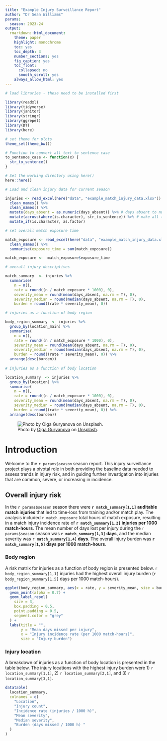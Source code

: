```yaml
---
title: "Example Injury Surveillance Report"
author: "Dr Sean Williams"
params:
  season: 2023-24
output:
  rmarkdown::html_document:
    theme: paper
    highlight: monochrome
    toc: yes
    toc_depth: 3
    number_sections: yes
    fig_caption: yes
    toc_float:
      collapsed: no
      smooth_scroll: yes
    always_allow_html: yes
---
```


```r

# load libraries - these need to be installed first

library(readxl)
library(tidyverse)
library(janitor)
library(stringr)
library(ggrepel)
library(DT)
library(here)

# set theme for plots
theme_set(theme_bw())

# Function to convert all text to sentence case
to_sentence_case <- function(x) {
  str_to_sentence()
}

# Set the working directory using here()
here::here()

# Load and clean injury data for current season 

injuries <- read_excel(here("data", "example_match_injury_data.xlsx")) %>% 
  clean_names() %>% 
  clean_names() %>% 
  mutate(days_absent = as.numeric(days_absent)) %>% # days absent to numeric
  mutate(across(where(is.character), str_to_sentence)) %>% # make all text sentence case
  mutate_if(is.character, as.factor) 

# set overall match exposure time

match_exposure <- read_excel(here("data", "example_match_injury_data.xlsx"), sheet = "Exposure data") %>%
  clean_names() %>% 
  summarise(exposure_time = sum(match_exposure))

match_exposure <-  match_exposure$exposure_time

# overall injury descriptives

match_summary  <- injuries %>%
  summarise(
    n = n(),
    rate = round((n / match_exposure * 1000), 0),
    severity_mean = round(mean(days_absent, na.rm = T), 0),
    severity_median = round(median(days_absent, na.rm = T), 0),
    burden = round((rate * severity_mean), 0))

# injuries as a function of body region

body_region_summary  <- injuries %>%
  group_by(location_main) %>% 
  summarise(
    n = n(),
    rate = round((n / match_exposure * 1000), 0),
    severity_mean = round(mean(days_absent, na.rm = T), 0),
    severity_median = round(median(days_absent, na.rm = T), 0),
    burden = round((rate * severity_mean), 0)) %>% 
  arrange(desc(burden))
  
# injuries as a function of body location

location_summary  <- injuries %>%
  group_by(location) %>% 
  summarise(
    n = n(),
    rate = round((n / match_exposure * 1000), 0),
    severity_mean = round(mean(days_absent, na.rm = T), 0),
    severity_median = round(median(days_absent, na.rm = T), 0),
    burden = round((rate * severity_mean), 0)) %>% 
  arrange(desc(burden))

```

![Photo by [Olga Guryanova](https://unsplash.com/@designer4u) on [Unsplash](https://unsplash.com/photos/men-playing-football-ft7vJxwl2RY?utm_content=creditCopyText&utm_medium=referral&utm_source=unsplash).](images/report_cover_page.jpg)

# Introduction

Welcome to the `r params$season` season report. This injury surveillance project plays a pivotal role in both providing the baseline data needed to assess trends in injury risk, and in guiding further investigation into injuries that are common, severe, or increasing in incidence.

## Overall injury risk

In the `r params$season` season there were **`r match_summary[1,1]` auditable match injuries** that led to time-loss from training and/or match play. The analysis included `r match_exposure` total hours of match exposure, resulting in a match injury incidence rate of **`r match_summary[1,2]` injuries per 1000 match‐hours**. The mean number of days lost per injury during the `r params$season` season was **`r match_summary[1,3]` days**, and the median severity was **`r match_summary[1,4]` days**. The overall injury burden was **`r match_summary[1,5]` days per 1000 match‐hours**.

### Body region

A risk matrix for injuries as a function of body region is presented below. `r body_region_summary[1,1]` injuries had the highest overall injury burden (`r body_region_summary[1,5]` days per 1000 match-hours).

```r

ggplot(body_region_summary, aes(x = rate, y = severity_mean, size = burden, label = location_main)) +
  geom_point(alpha = 0.7) +
  geom_label_repel(
    size = 3, 
    box.padding = 0.5, 
    point.padding = 0.5, 
    segment.color = "grey"
  ) +
  labs(title = "",
       y = "Mean days missed per injury",
       x = "Injury incidence rate (per 1000 match-hours)",
       size = "Injury burden")
```

### Injury location

A breakdown of injuries as a function of body location is presented in the table below. The injury locations with the highest injury burden were 1) `r location_summary[1,1]`, 2) `r location_summary[2,1]`, and 3) `r location_summary[3,1]`.

```r
datatable(
  location_summary,
  colnames = c(
    "Location",
    "Injury count",
    "Incidence rate (injuries / 1000 h)",
    "Mean severity",
    "Median severity",
    "Burden (days missed / 1000 h) "
  )
) 
```

